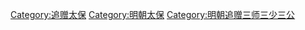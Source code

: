 [[Category:追赠太保|Category:追赠太保]]
[[Category:明朝太保|Category:明朝太保]]
[[Category:明朝追赠三师三少三公|Category:明朝追赠三师三少三公]]